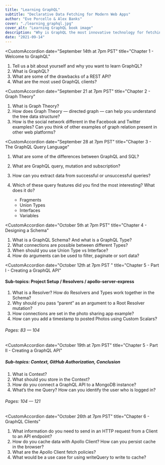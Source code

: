 ```yaml
---
title: "Learning GraphQL"
subtitle: "Declarative Data Fetching for Modern Web Apps"
author: "Eve Porcello & Alex Banks"
cover: "./learning_graphql.jpg"
cover_alt: "Learning GraphQL book image"
description: "Why is GraphQL the most innovative technology for fetching data since Ajax? By providing a query language for your APIs and a runtime for fulfilling queries with your data, GraphQL presents a clear alternative to REST and ad hoc web service architectures. With this practical guide, Alex Banks and Eve Porcello deliver a clear learning path for frontend web developers, backend engineers, and project and product managers looking to get started with GraphQL."
date: "2021-09-14"
---
```


<CustomAccordion 
  date="September 14th at 7pm PST"
  title="Chapter 1 - Welcome to GraphQL"
>

1. Tell us a bit about yourself and why you want to learn GraphQL?
2. What is GraphQL?
3. What are some of the drawbacks of a REST API?
4. What are the most used GraphQL clients?

</CustomAccordion>

<CustomAccordion 
  date="September 21 at 7pm PST"
  title="Chapter 2 - Graph Theory"
>

1. What is Graph Theory?
2. How does Graph Theory — directed graph — can help you understand the tree data structure?
3. How is the social network different in the Facebook and Twitter examples? Can you think of other examples of graph relation present in other web platforms?

</CustomAccordion>

<CustomAccordion 
  date="September 28 at 7pm PST"
  title="Chapter 3 - The GraphQL Query Language"
>

1. What are some of the differences between GraphQL and SQL?
2. What are GraphQL query, mutation and subscription?
3. How can you extract data from successful or unsuccessful queries?
4. Which of these query features did you find the most interesting? What does it do?

   - Fragments
   - Union Types
   - Interfaces
   - Variables

</CustomAccordion>

<CustomAccordion 
  date="October 5th at 7pm PST"
  title="Chapter 4 - Designing a Schema"
>

1. What is a GraphQL Schema? And what is a GraphQL Type?
2. What connections are possible between different Types?
3. When should you use Union Type vs Interface?
4. How do arguments can be used to filter, paginate or sort data?

</CustomAccordion>

<CustomAccordion 
  date="October 12th at 7pm PST "
  title="Chapter 5 - Part I - Creating a GraphQL API"
>

#### Sub-topics: Project Setup / Resolvers / apollo-server-express

1. What is a Resolver? How do Resolvers and Types work together in the Schema?
2. Why should you pass “parent” as an argument to a Root Resolver mutation?
3. How connections are set in the photo sharing app example?
4. How can you add a timestamp to posted Photos using Custom Scalars?

###### Pages: 83 — 104

</CustomAccordion>

<CustomAccordion 
  date="October 19th at 7pm PST"
  title="Chapter 5 - Part II - Creating a GraphQL API"
>

##### Sub-topics: Context, GitHub Authorization, Conclusion

1. What is Context?
2. What should you store in the Context?
3. How do you connect a GraphQL API to a MongoDB instance?
4. What’s the me Query? How can you identify the user who is logged in?

###### Pages: 104 — 121

</CustomAccordion>

<CustomAccordion 
  date="October 26th at 7pm PST"
  title="Chapter 6 - GraphQL Clients"
>

1. What information do you need to send in an HTTP request from a Client to an API endpoint?
2. How do you cache data with Apollo Client? How can you persist cache in the browser?
3. What are the Apollo Client fetch policies?
4. What would be a use case for using writeQuery to write to cache?

</CustomAccordion>
